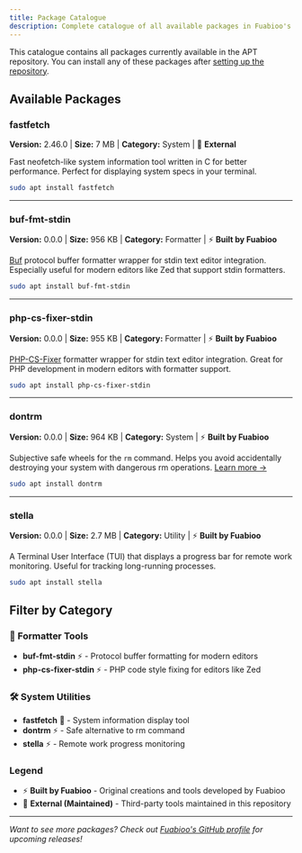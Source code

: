 ```yaml
---
title: Package Catalogue
description: Complete catalogue of all available packages in Fuabioo's APT repository
---
```



This catalogue contains all packages currently available in the APT repository. You can install any of these packages after [setting up the repository](/installation/).

## Available Packages

### fastfetch
**Version:** 2.46.0 | **Size:** 7 MB | **Category:** System | 🔧 **External**

Fast neofetch-like system information tool written in C for better performance. Perfect for displaying system specs in your terminal.

```bash
sudo apt install fastfetch
```

---

### buf-fmt-stdin
**Version:** 0.0.0 | **Size:** 956 KB | **Category:** Formatter | ⚡ **Built by Fuabioo**

[Buf](https://buf.build/blog/introducing-buf-format) protocol buffer formatter wrapper for stdin text editor integration. Especially useful for modern editors like Zed that support stdin formatters.

```bash
sudo apt install buf-fmt-stdin
```

---

### php-cs-fixer-stdin
**Version:** 0.0.0 | **Size:** 955 KB | **Category:** Formatter | ⚡ **Built by Fuabioo**

[PHP-CS-Fixer](https://github.com/PHP-CS-Fixer/PHP-CS-Fixer) formatter wrapper for stdin text editor integration. Great for PHP development in modern editors with formatter support.

```bash
sudo apt install php-cs-fixer-stdin
```

---

### dontrm
**Version:** 0.0.0 | **Size:** 964 KB | **Category:** System | ⚡ **Built by Fuabioo**

Subjective safe wheels for the `rm` command. Helps you avoid accidentally destroying your system with dangerous rm operations. [Learn more →](https://dontrm.fuabioo.com)

```bash
sudo apt install dontrm
```

---

### stella
**Version:** 0.0.0 | **Size:** 2.7 MB | **Category:** Utility | ⚡ **Built by Fuabioo**

A Terminal User Interface (TUI) that displays a progress bar for remote work monitoring. Useful for tracking long-running processes.

```bash
sudo apt install stella
```

## Filter by Category

### 📄 Formatter Tools
- **buf-fmt-stdin** ⚡ - Protocol buffer formatting for modern editors
- **php-cs-fixer-stdin** ⚡ - PHP code style fixing for editors like Zed

### 🛠️ System Utilities
- **fastfetch** 🔧 - System information display tool
- **dontrm** ⚡ - Safe alternative to rm command
- **stella** ⚡ - Remote work progress monitoring

### Legend
- ⚡ **Built by Fuabioo** - Original creations and tools developed by Fuabioo
- 🔧 **External (Maintained)** - Third-party tools maintained in this repository

---

*Want to see more packages? Check out [Fuabioo's GitHub profile](https://github.com/Fuabioo) for upcoming releases!*
